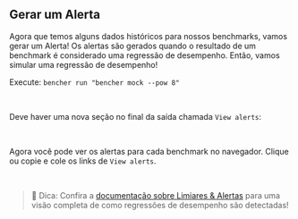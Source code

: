 
## Gerar um Alerta

Agora que temos alguns dados históricos para nossos benchmarks, vamos gerar um Alerta!
Os alertas são gerados quando o resultado de um benchmark é considerado uma regressão de desempenho.
Então, vamos simular uma regressão de desempenho!

Execute: `bencher run "bencher mock --pow 8"`

<br />

Deve haver uma nova seção no final da saída chamada `View alerts`:

<QSAlertOutput />

<br />

Agora você pode ver os alertas para cada benchmark no navegador.
Clique ou copie e cole os links de `View alerts`.

<br />

> 🐰 Dica: Confira a [documentação sobre Limiares & Alertas](/pt/docs/explanation/thresholds/) para uma visão completa de como regressões de desempenho são detectadas!